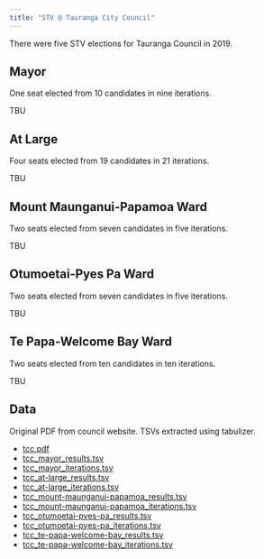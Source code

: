 ```yaml
---
title: "STV @ Tauranga City Council"
---
```


There were five STV elections for Tauranga Council in 2019.

## Mayor

One seat elected from 10 candidates in nine iterations.

TBU


## At Large

Four seats elected from 19 candidates in 21 iterations.

TBU


## Mount Maunganui-Papamoa Ward

Two seats elected from seven candidates in five iterations.

TBU


## Otumoetai-Pyes Pa Ward

Two seats elected from seven candidates in five iterations.

TBU


## Te Papa-Welcome Bay Ward

Two seats elected from ten candidates in ten iterations.

TBU


## Data

Original PDF from council website. TSVs extracted using tabulizer.

* [tcc.pdf](sources/2019/tcc.pdf)
* [tcc_mayor_results.tsv](sources/2019/tcc_mayor_results.tsv)
* [tcc_mayor_iterations.tsv](sources/2019/tcc_mayor_iterations.tsv)
* [tcc_at-large_results.tsv](sources/2019/tcc_at-large_results.tsv)
* [tcc_at-large_iterations.tsv](sources/2019/tcc_at-large_iterations.tsv)
* [tcc_mount-maunganui-papamoa_results.tsv](sources/2019/tcc_mount-maunganui-papamoa_results.tsv)
* [tcc_mount-maunganui-papamoa_iterations.tsv](sources/2019/tcc_mount-maunganui-papamoa_iterations.tsv)
* [tcc_otumoetai-pyes-pa_results.tsv](sources/2019/tcc_otumoetai-pyes-pa_results.tsv)
* [tcc_otumoetai-pyes-pa_iterations.tsv](sources/2019/tcc_otumoetai-pyes-pa_iterations.tsv)
* [tcc_te-papa-welcome-bay_results.tsv](sources/2019/tcc_te-papa-welcome-bay_results.tsv)
* [tcc_te-papa-welcome-bay_iterations.tsv](sources/2019/tcc_te-papa-welcome-bay_iterations.tsv)

